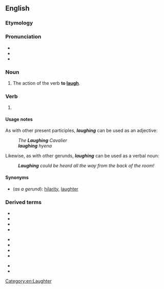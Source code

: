 ==English==
{{listen|filename=Laughter.ogg|title=Recorded '''laughter''' of a person.}}

===Etymology===
{{suffix|en|laugh|ing}}

===Pronunciation===
* {{IPA|/ˈlɑːfɪŋ/|lang=en}}
* {{audio|en-us-laughing.ogg|Audio (US)|lang=en}}
* {{rhymes|ɑːfɪŋ|lang=en}}

===Noun===
{{en-noun|~}}

# The action of the verb '''to [[laugh]]'''.

===Verb===
{{head|en|present participle}}

# {{present participle of|laugh|lang=en|nocat=1}}

====Usage notes====
As with other present participles, '''''laughing''''' can be used as an adjective:
: ''The '''Laughing''' Cavalier''
: '''''laughing''' hyena''

Likewise, as with other gerunds, '''''laughing''''' can be used as a verbal noun:
: '''''Laughing''' could be heard all the way from the back of the room!''

====Synonyms====
* (''as a gerund''): [[hilarity]], [[laughter]]

===Derived terms===
{{top3}}
* {{l|en|laughing academy}}
* {{l|en|laughing dove}}
* {{l|en|laughing falcon}}
* {{l|en|laughing gas}}
{{mid3}}
* {{l|en|laughing goose}}
* {{l|en|laughing gull}}
* {{l|en|laughing hyena}}
* {{l|en|laughing jackass}}
{{mid3}}
* {{l|en|laughing owl}}
* {{l|en|laughingstock}}
{{bottom}}

[[Category:en:Laughter]]